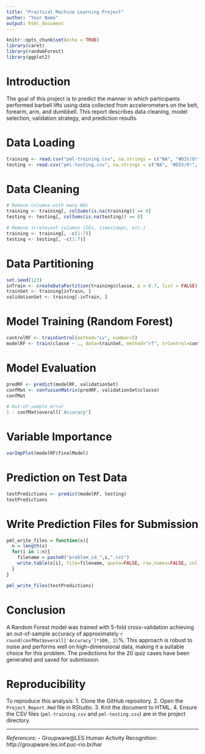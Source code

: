 ---
title: "Practical Machine Learning Project"
author: "Your Name"
output: html_document
---

```{r setup, include=FALSE}
knitr::opts_chunk$set(echo = TRUE)
library(caret)
library(randomForest)
library(ggplot2)
```

# Introduction

The goal of this project is to predict the manner in which participants performed barbell lifts using data collected from accelerometers on the belt, forearm, arm, and dumbbell. This report describes data cleaning, model selection, validation strategy, and prediction results.

# Data Loading

```{r}
training <- read.csv("pml-training.csv", na.strings = c("NA", "#DIV/0!", ""))
testing <- read.csv("pml-testing.csv", na.strings = c("NA", "#DIV/0!", ""))
```

# Data Cleaning

```{r}
# Remove columns with many NAs
training <- training[, colSums(is.na(training)) == 0]
testing <- testing[, colSums(is.na(testing)) == 0]

# Remove irrelevant columns (IDs, timestamps, etc.)
training <- training[, -c(1:7)]
testing <- testing[, -c(1:7)]
```

# Data Partitioning

```{r}
set.seed(123)
inTrain <- createDataPartition(training$classe, p = 0.7, list = FALSE)
trainSet <- training[inTrain, ]
validationSet <- training[-inTrain, ]
```

# Model Training (Random Forest)

```{r}
controlRF <- trainControl(method="cv", number=5)
modelRF <- train(classe ~ ., data=trainSet, method="rf", trControl=controlRF)
```

# Model Evaluation

```{r}
predRF <- predict(modelRF, validationSet)
confMat <- confusionMatrix(predRF, validationSet$classe)
confMat

# Out-of-sample error
1 - confMat$overall['Accuracy']
```

# Variable Importance

```{r}
varImpPlot(modelRF$finalModel)
```

# Prediction on Test Data

```{r}
testPredictions <- predict(modelRF, testing)
testPredictions
```

# Write Prediction Files for Submission

```{r}
pml_write_files = function(x){
  n = length(x)
  for(i in 1:n){
    filename = paste0("problem_id_",i,".txt")
    write.table(x[i], file=filename, quote=FALSE, row.names=FALSE, col.names=FALSE)
  }
}

pml_write_files(testPredictions)
```

# Conclusion

A Random Forest model was trained with 5-fold cross-validation achieving an out-of-sample accuracy of approximately `r round(confMat$overall['Accuracy']*100, 2)`%. This approach is robust to noise and performs well on high-dimensional data, making it a suitable choice for this problem. The predictions for the 20 quiz cases have been generated and saved for submission.

# Reproducibility

To reproduce this analysis:
1. Clone the GitHub repository.
2. Open the `Project_Report.Rmd` file in RStudio.
3. Knit the document to HTML.
4. Ensure the CSV files (`pml-training.csv` and `pml-testing.csv`) are in the project directory.

---

*References:*
- Groupware@LES Human Activity Recognition: http://groupware.les.inf.puc-rio.br/har
